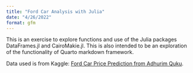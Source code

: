 ```yaml
---
title: "Ford Car Analysis with Julia"
date: "4/26/2022"
format: gfm
---
```


This is an exercise to explore functions and use of the Julia packages DataFrames.jl and CairoMakie.jl. This is also intended to be an exploration of the functionality of Quarto markdown framework.

Data used is from  Kaggle: [Ford Car Price Prediction from Adhurim Quku](https://www.kaggle.com/datasets/adhurimquku/ford-car-price-prediction).